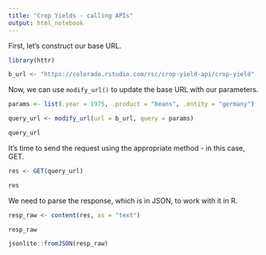 ```yaml
---
title: "Crop Yields - calling APIs"
output: html_notebook
---
```



First, let's construct our base URL.

```r
library(httr)

b_url <- "https://colorado.rstudio.com/rsc/crop-yield-api/crop-yield"

```


Now, we can use `modify_url()` to update the base URL with our parameters.

```r

params <- list(.year = 1975, .product = "beans", .entity = "germany")

query_url <- modify_url(url = b_url, query = params)

query_url
```


It's time to send the request using the appropriate method - in this case, GET.

```r
res <- GET(query_url)

res
```


We need to parse the response, which is in JSON, to work with it in R.

```r
resp_raw <- content(res, as = "text")

resp_raw

jsonlite::fromJSON(resp_raw)
```

